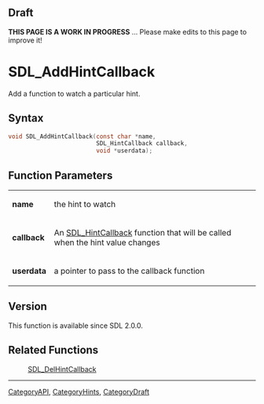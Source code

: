 
== Draft ==


'''THIS PAGE IS A WORK IN PROGRESS''' ... Please make edits to this page to improve it!



<!-- #*^*^*^*^*See https://wiki.libsdl.org/SGFunctions for details on editing this page*^*^*^*^* -->


= SDL_AddHintCallback =

Add a function to watch a particular hint.

== Syntax ==

<syntaxhighlight lang='c'>
void SDL_AddHintCallback(const char *name,
                         SDL_HintCallback callback,
                         void *userdata);
</syntaxhighlight>

== Function Parameters ==

{|
|'''name'''
|the hint to watch
|-
|'''callback'''
|An [[SDL_HintCallback]] function that will be called when the hint value changes
|-
|'''userdata'''
|a pointer to pass to the callback function
|}

== Version ==

This function is available since SDL 2.0.0.



== Related Functions ==

:[[SDL_DelHintCallback]]

----
[[CategoryAPI]], [[CategoryHints]], [[CategoryDraft]]
<!-- #See the Style Guide for instructions on editing the footer. -->


